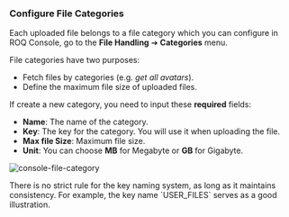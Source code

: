 
### Configure File Categories

Each uploaded file belongs to a file category which you can configure in ROQ Console, go to the **File Handling** ➔ **Categories** menu. 

File categories have two purposes:

* Fetch files by categories (e.g. _get all avatars_).
* Define the maximum file size of uploaded files.

If create a new category, you need to input these **required** fields:

* **Name**: The name of the category.
* **Key**: The key for the category. You will use it when uploading the file.
* **Max file Size**: Maximum file size.
* **Unit**: You can choose **MB** for Megabyte or **GB** for Gigabyte.

![console-file-category](/console-file-category.png)

<Callout type="info">
There is no strict rule for the key naming system, as long as it maintains consistency. For example, the key name `USER_FILES` serves as a good illustration.
</Callout>
